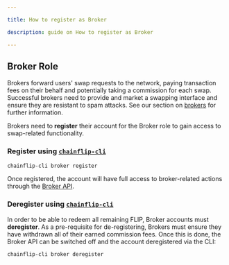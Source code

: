 ```yaml
---

title: How to register as Broker

description: guide on How to register as Broker

---
```



## Broker Role

Brokers forward users' swap requests to the network, paying transaction fees on their behalf and potentially taking a commission for each swap. Successful brokers need to provide and market a swapping interface and ensure they are resistant to spam attacks. See our section on [brokers](/brokers/running-broker-api) for further information.

Brokers need to **register** their account for the Broker role to gain access to swap-related functionality.

### Register using [`chainflip-cli`](/protocol/chainflip-cli)

```bash copy
chainflip-cli broker register
```

Once registered, the account will have full access to broker-related actions through the [Broker API](/brokers/broker-api).

### Deregister using [`chainflip-cli`](/protocol/chainflip-cli)

In order to be able to redeem all remaining FLIP, Broker accounts must **deregister**. As a pre-requisite for de-registering, Brokers must ensure they have withdrawn all of their earned commission fees. Once this is done, the Broker API can be switched off and the account deregistered via the CLI:

```bash copy
chainflip-cli broker deregister
```